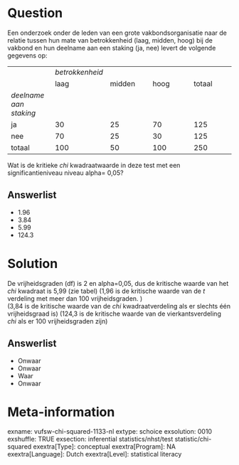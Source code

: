 Question
========
Een onderzoek onder de leden van een grote vakbondsorganisatie naar de relatie tussen hun mate van betrokkenheid (laag, midden, hoog) bij de vakbond en hun deelname aan een staking (ja, nee) levert de volgende gegevens op:  
  

<table> <colgroup> <col style="width: 20%" /> <col style="width: 20%" /> <col style="width: 20%" /> <col style="width: 20%" /> <col style="width: 20%" /> </colgroep> <tbody> <tr class="odd"> <td><br /> </td> <td><em>betrokkenheid</em></td> <td></td> <td></td> <td></td> </tr> <tr class="even"> <td><br /> </td> <td>laag</td> <td>midden</td> <td> hoog</td> <td> totaal</td> </tr> <tr class="odd"> <td><em>deelname aan staking</em></td> <td><br /> </td> <td><br /> </td> <td><br /> </td> <td><br /> </td> </tr> <tr class="even"> <td>ja </td> <td>30 </td> <td>25</td> <td> 70</td> <td> 125</td> </tr> <tr class="odd"> <td>nee</td> <td>70</td> <td>25</td> <td>30</td> <td> 125</td> </tr> <tr class="even"> <td>totaal</td> <td>100</td> <td>50</td> <td>100</td> <td>250</td> </tr> </tbody> </table>

  
Wat is de kritieke *chi* kwadraatwaarde in deze test met een significantieniveau niveau alpha= 0,05?

Answerlist
----------
* 1.96
* 3.84
* 5.99
* 124.3

Solution
========

De vrijheidsgraden (df) is 2 en alpha=0,05, dus de kritische waarde van het *chi* kwadraat is 5,99 (zie tabel) (1,96 is de kritische waarde van de *t* verdeling met meer dan 100 vrijheidsgraden. )  
(3,84 is de kritische waarde van de *chi* kwadraatverdeling als er slechts één vrijheidsgraad is) (124,3 is de kritische waarde van de vierkantsverdeling *chi* als er 100 vrijheidsgraden zijn)

Answerlist
----------
* Onwaar
* Onwaar
* Waar
* Onwaar

Meta-information
================
exname: vufsw-chi-squared-1133-nl
extype: schoice
exsolution: 0010
exshuffle: TRUE
exsection: inferential statistics/nhst/test statistic/chi-squared
exextra[Type]: conceptual
exextra[Program]: NA
exextra[Language]: Dutch
exextra[Level]: statistical literacy


